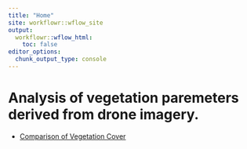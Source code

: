 ```yaml
---
title: "Home"
site: workflowr::wflow_site
output:
  workflowr::wflow_html:
    toc: false
editor_options:
  chunk_output_type: console
---
```


# Analysis of vegetation paremeters derived from drone imagery. 

- [Comparison of Vegetation Cover](compara_drone_campo.html)
